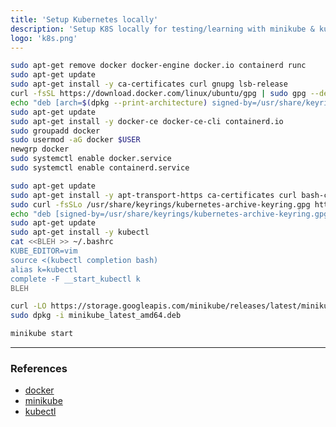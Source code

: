 ```yaml
---
title: 'Setup Kubernetes locally'
description: 'Setup K8S locally for testing/learning with minikube & kubectl'
logo: 'k8s.png'
---
```


<Step number={1} title="Install docker" />

```bash
sudo apt-get remove docker docker-engine docker.io containerd runc
sudo apt-get update
sudo apt-get install -y ca-certificates curl gnupg lsb-release
curl -fsSL https://download.docker.com/linux/ubuntu/gpg | sudo gpg --dearmor -o /usr/share/keyrings/docker-archive-keyring.gpg
echo "deb [arch=$(dpkg --print-architecture) signed-by=/usr/share/keyrings/docker-archive-keyring.gpg] https://download.docker.com/linux/ubuntu $(lsb_release -cs) stable" | sudo tee /etc/apt/sources.list.d/docker.list > /dev/null
sudo apt-get update
sudo apt-get install -y docker-ce docker-ce-cli containerd.io
sudo groupadd docker
sudo usermod -aG docker $USER
newgrp docker
sudo systemctl enable docker.service
sudo systemctl enable containerd.service
```

<Step number={2} title="Install kubectl" />

```bash
sudo apt-get update
sudo apt-get install -y apt-transport-https ca-certificates curl bash-completion vim
sudo curl -fsSLo /usr/share/keyrings/kubernetes-archive-keyring.gpg https://packages.cloud.google.com/apt/doc/apt-key.gpg
echo "deb [signed-by=/usr/share/keyrings/kubernetes-archive-keyring.gpg] https://apt.kubernetes.io/ kubernetes-xenial main" | sudo tee /etc/apt/sources.list.d/kubernetes.list
sudo apt-get update
sudo apt-get install -y kubectl
cat <<BLEH >> ~/.bashrc
KUBE_EDITOR=vim
source <(kubectl completion bash)
alias k=kubectl
complete -F __start_kubectl k
BLEH
```

<Step number={3} title="Install minikube" />

```bash
curl -LO https://storage.googleapis.com/minikube/releases/latest/minikube_latest_amd64.deb
sudo dpkg -i minikube_latest_amd64.deb
```

<Step number={4} title="Start & configure minikube cluster" />

```bash
minikube start
```

---

### References

- [docker](https://docs.docker.com/engine/install/ubuntu/)
- [minikube](https://minikube.sigs.k8s.io/docs/start/)
- [kubectl](https://kubernetes.io/docs/tasks/tools/install-kubectl-linux/#install-using-native-package-management)
